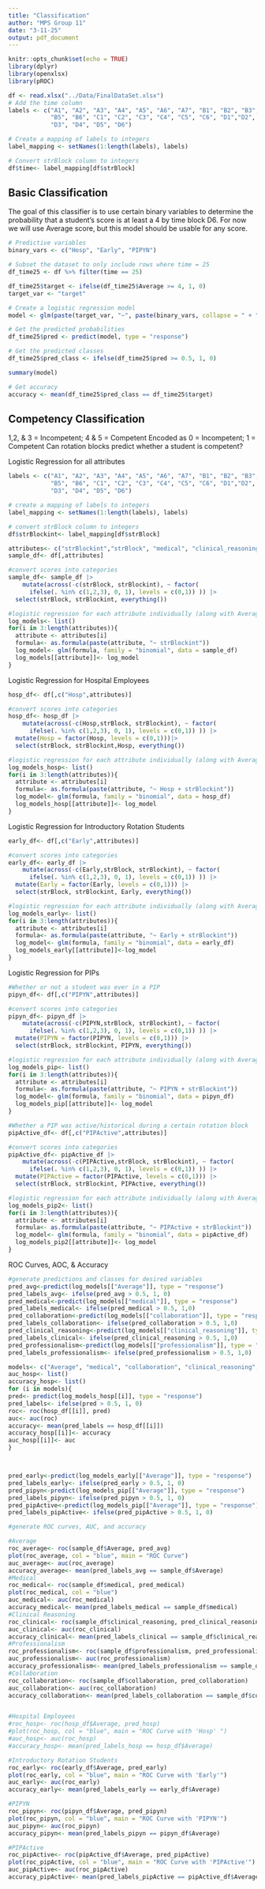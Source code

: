 ```yaml
---
title: "Classification"
author: "MPS Group 11"
date: "3-11-25"
output: pdf_document
---
```


```r
knitr::opts_chunk$set(echo = TRUE)
library(dplyr)
library(openxlsx)
library(pROC)
```

```r
df <- read.xlsx("../Data/FinalDataSet.xlsx")
# Add the time column 
labels <- c("A1", "A2", "A3", "A4", "A5", "A6", "A7", "B1", "B2", "B3", "B4", 
            "B5", "B6", "C1", "C2", "C3", "C4", "C5", "C6", "D1","D2", 
            "D3", "D4", "D5", "D6")

# Create a mapping of labels to integers
label_mapping <- setNames(1:length(labels), labels)

# Convert strBlock column to integers
df$time<- label_mapping[df$strBlock]
```

## Basic Classification

The goal of this classifier is to use certain binary variables to determine the probability that a student's score is at least a 4 by time block D6. For now we will use Average score, but this model should be usable for any score. 


```r

# Predictive variables 
binary_vars <- c("Hosp", "Early", "PIPYN")

# Subset the dataset to only include rows where time = 25
df_time25 <- df %>% filter(time == 25)

df_time25$target <- ifelse(df_time25$Average >= 4, 1, 0)
target_var <- "target"

# Create a logistic regression model
model <- glm(paste(target_var, "~", paste(binary_vars, collapse = " + ")), data = df_time25, family = "binomial")

# Get the predicted probabilities
df_time25$pred <- predict(model, type = "response")

# Get the predicted classes
df_time25$pred_class <- ifelse(df_time25$pred >= 0.5, 1, 0)

summary(model)

# Get accuracy 
accuracy <- mean(df_time25$pred_class == df_time25$target)

```
## Competency Classification

1,2, & 3 = Incompetent; 4 & 5 = Competent Encoded as 0 = Incompetent; 1 = Competent 
Can rotation blocks predict whether a student is competent?

Logistic Regression for all attributes
```r
labels <- c("A1", "A2", "A3", "A4", "A5", "A6", "A7", "B1", "B2", "B3", "B4", 
            "B5", "B6", "C1", "C2", "C3", "C4", "C5", "C6", "D1","D2", 
            "D3", "D4", "D5", "D6")

# create a mapping of labels to integers
label_mapping <- setNames(1:length(labels), labels)

# convert strBlock column to integers
df$strBlockint<- label_mapping[df$strBlock]

attributes<- c("strBlockint","strBlock", "medical", "clinical_reasoning", "professionalism", "collaboration", "patient_care", "Average", "procedural", "oral", "written")
sample_df<- df[,attributes]

#convert scores into categories
sample_df<- sample_df |>
    mutate(across(-c(strBlock, strBlockint), ~ factor(
      ifelse(. %in% c(1,2,3), 0, 1), levels = c(0,1)) )) |>
  select(strBlock, strBlockint, everything())

#logistic regression for each attribute individually (along with Average)
log_models<- list()
for(i in 3:length(attributes)){
  attribute <- attributes[i]
  formula<- as.formula(paste(attribute, "~ strBlockint"))
  log_model<- glm(formula, family = "binomial", data = sample_df)
  log_models[[attribute]]<- log_model
}

```

Logistic Regression for Hospital Employees
```r
hosp_df<- df[,c("Hosp",attributes)]

#convert scores into categories
hosp_df<- hosp_df |>
    mutate(across(-c(Hosp,strBlock, strBlockint), ~ factor(
      ifelse(. %in% c(1,2,3), 0, 1), levels = c(0,1)) )) |>
  mutate(Hosp = factor(Hosp, levels = c(0,1)))|>
  select(strBlock, strBlockint,Hosp, everything())

#logistic regression for each attribute individually (along with Average)
log_models_hosp<- list()
for(i in 3:length(attributes)){
  attribute <- attributes[i]
  formula<- as.formula(paste(attribute, "~ Hosp + strBlockint"))
  log_model<- glm(formula, family = "binomial", data = hosp_df)
  log_models_hosp[[attribute]]<- log_model
}

```

Logistic Regression for Introductory Rotation Students
```r
early_df<- df[,c("Early",attributes)]

#convert scores into categories
early_df<- early_df |>
    mutate(across(-c(Early,strBlock, strBlockint), ~ factor(
      ifelse(. %in% c(1,2,3), 0, 1), levels = c(0,1)) )) |>
  mutate(Early = factor(Early, levels = c(0,1))) |>
  select(strBlock, strBlockint, Early, everything())

#logistic regression for each attribute individually (along with Average)
log_models_early<- list()
for(i in 3:length(attributes)){
  attribute <- attributes[i]
  formula<- as.formula(paste(attribute, "~ Early + strBlockint"))
  log_model<- glm(formula, family = "binomial", data = early_df)
  log_models_early[[attribute]]<-log_model
}
```

Logistic Regression for PIPs
```r
#Whether or not a student was ever in a PIP
pipyn_df<- df[,c("PIPYN",attributes)]

#convert scores into categories
pipyn_df<- pipyn_df |>
    mutate(across(-c(PIPYN,strBlock, strBlockint), ~ factor(
      ifelse(. %in% c(1,2,3), 0, 1), levels = c(0,1)) )) |>
  mutate(PIPYN = factor(PIPYN, levels = c(0,1))) |>
  select(strBlock, strBlockint, PIPYN, everything())

#logistic regression for each attribute individually (along with Average)
log_models_pip<- list()
for(i in 3:length(attributes)){
  attribute <- attributes[i]
  formula<- as.formula(paste(attribute, "~ PIPYN + strBlockint"))
  log_model<- glm(formula, family = "binomial", data = pipyn_df)
  log_models_pip[[attribute]]<- log_model
}
```
```r
#Whether a PIP was active/historical during a certain rotation block
pipActive_df<- df[,c("PIPActive",attributes)]

#convert scores into categories
pipActive_df<- pipActive_df |>
    mutate(across(-c(PIPActive,strBlock, strBlockint), ~ factor(
      ifelse(. %in% c(1,2,3), 0, 1), levels = c(0,1)) )) |>
  mutate(PIPActive = factor(PIPActive, levels = c(0,1))) |>
  select(strBlock, strBlockint, PIPActive, everything())

#logistic regression for each attribute individually (along with Average)
log_models_pip2<- list()
for(i in 3:length(attributes)){
  attribute <- attributes[i]
  formula<- as.formula(paste(attribute, "~ PIPActive + strBlockint"))
  log_model<- glm(formula, family = "binomial", data = pipActive_df)
  log_models_pip2[[attribute]]<- log_model
}

```

ROC Curves, AOC, & Accuracy 
```r
#generate predictions and classes for desired variables
pred_avg<-predict(log_models[["Average"]], type = "response")
pred_labels_avg<- ifelse(pred_avg > 0.5, 1, 0)
pred_medical<-predict(log_models[["medical"]], type = "response")
pred_labels_medical<- ifelse(pred_medical > 0.5, 1,0)
pred_collaboration<-predict(log_models[["collaboration"]], type = "response")
pred_labels_collaboration<- ifelse(pred_collaboration > 0.5, 1,0)
pred_clinical_reasoning<-predict(log_models[["clinical_reasoning"]], type = "response")
pred_labels_clinical<- ifelse(pred_clinical_reasoning > 0.5, 1,0)
pred_professionalism<-predict(log_models[["professionalism"]], type = "response")
pred_labels_professionalism<- ifelse(pred_professionalism > 0.5, 1,0)

models<- c("Average", "medical", "collaboration", "clinical_reasoning", "professionalism")
auc_hosp<- list()
accuracy_hosp<- list()
for (i in models){
pred<- predict(log_models_hosp[[i]], type = "response")
pred_labels<- ifelse(pred > 0.5, 1, 0)
roc<- roc(hosp_df[[i]], pred)
auc<- auc(roc)
accuracy<- mean(pred_labels == hosp_df[[i]])
accuracy_hosp[[i]]<- accuracy
auc_hosp[[i]]<- auc
}



pred_early<-predict(log_models_early[["Average"]], type = "response")
pred_labels_early<- ifelse(pred_early > 0.5, 1, 0)
pred_pipyn<-predict(log_models_pip[["Average"]], type = "response")
pred_labels_pipyn<- ifelse(pred_pipyn > 0.5, 1, 0)
pred_pipActive<-predict(log_models_pip[["Average"]], type = "response")
pred_labels_pipActive<- ifelse(pred_pipActive > 0.5, 1, 0)

#generate ROC curves, AUC, and accuracy 

#Average
roc_average<- roc(sample_df$Average, pred_avg)
plot(roc_average, col = "blue", main = "ROC Curve")
auc_average<- auc(roc_average)
accuracy_average<- mean(pred_labels_avg == sample_df$Average)
#Medical
roc_medical<- roc(sample_df$medical, pred_medical)
plot(roc_medical, col = "blue")
auc_medical<- auc(roc_medical)
accuracy_medical<- mean(pred_labels_medical == sample_df$medical)
#Clinical Reasoning
roc_clinical<- roc(sample_df$clinical_reasoning, pred_clinical_reasoning)
auc_clinical<- auc(roc_clinical)
accuracy_clinical<- mean(pred_labels_clinical == sample_df$clinical_reasoning)
#Professionalism
roc_professionalism<- roc(sample_df$professionalism, pred_professionalism)
auc_professionalism<- auc(roc_professionalism)
accuracy_professionalism<- mean(pred_labels_professionalism == sample_df$professionalism)
#Collaboration
roc_collaboration<- roc(sample_df$collaboration, pred_collaboration)
auc_collaboration<- auc(roc_collaboration)
accuracy_collaboration<- mean(pred_labels_collaboration == sample_df$collaboration)


#Hospital Employees
#roc_hosp<- roc(hosp_df$Average, pred_hosp)
#plot(roc_hosp, col = "blue", main = "ROC Curve with 'Hosp' ")
#auc_hosp<- auc(roc_hosp)
#accuracy_hosp<- mean(pred_labels_hosp == hosp_df$Average)

#Introductory Rotation Students
roc_early<- roc(early_df$Average, pred_early)
plot(roc_early, col = "blue", main = "ROC Curve with 'Early'")
auc_early<- auc(roc_early)
accuracy_early<- mean(pred_labels_early == early_df$Average)

#PIPYN
roc_pipyn<- roc(pipyn_df$Average, pred_pipyn)
plot(roc_pipyn, col = "blue", main = "ROC Curve with 'PIPYN'")
auc_pipyn<- auc(roc_pipyn)
accuracy_pipyn<- mean(pred_labels_pipyn == pipyn_df$Average)

#PIPActive
roc_pipActive<- roc(pipActive_df$Average, pred_pipActive)
plot(roc_pipActive, col = "blue", main = "ROC Curve with 'PIPActive'")
auc_pipActive<- auc(roc_pipActive)
accuracy_pipActive<- mean(pred_labels_pipActive == pipActive_df$Average)

```
